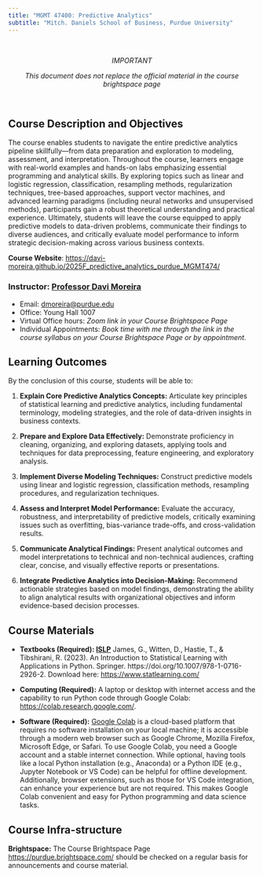 ```yaml
---
title: "MGMT 47400: Predictive Analytics"
subtitle: "Mitch. Daniels School of Business, Purdue University"
---
```


<!--- # IMPORTANT REFERENCE: https://www.youtube.com/watch?v=uimdXPZc40I&list=PLkrJrLs7xfbXcEKhTCKRSr2VXH4yiBeXo&index=4 --->

<br>

<center>

*IMPORTANT*

*This document does not replace the official material in the course brightspace page*

</center>

<br>

## Course Description and Objectives

The course enables students to navigate the entire predictive analytics pipeline skillfully—from data preparation and exploration to modeling, assessment, and interpretation. Throughout the course, learners engage with real-world examples and hands-on labs emphasizing essential programming and analytical skills. By exploring topics such as linear and logistic regression, classification, resampling methods, regularization techniques, tree-based approaches, support vector machines, and advanced learning paradigms (including neural networks and unsupervised methods), participants gain a robust theoretical understanding and practical experience. Ultimately, students will leave the course equipped to apply predictive models to data-driven problems, communicate their findings to diverse audiences, and critically evaluate model performance to inform strategic decision-making across various business contexts.

**Course Website**: [https://davi-moreira.github.io/2025F_predictive_analytics_purdue_MGMT474/](https://davi-moreira.github.io/2025F_predictive_analytics_purdue_MGMT474/){target="_blank"}

### Instructor: [Professor Davi Moreira](https://davi-moreira.github.io)

-   Email: [dmoreira\@purdue.edu](mailto:dmoreira@purdue.edu)
-   Office: Young Hall 1007
-   Virtual Office hours: *Zoom link in your Course Brightspace Page*
-   Individual Appointments: *Book time with me through the link in the course syllabus on your Course Brightspace Page or by appointment.*

## Learning Outcomes

By the conclusion of this course, students will be able to:

1.  **Explain Core Predictive Analytics Concepts:** Articulate key principles of statistical learning and predictive analytics, including fundamental terminology, modeling strategies, and the role of data-driven insights in business contexts.

2.  **Prepare and Explore Data Effectively:** Demonstrate proficiency in cleaning, organizing, and exploring datasets, applying tools and techniques for data preprocessing, feature engineering, and exploratory analysis.

3.  **Implement Diverse Modeling Techniques:** Construct predictive models using linear and logistic regression, classification methods, resampling procedures, and regularization techniques.

4.  **Assess and Interpret Model Performance:** Evaluate the accuracy, robustness, and interpretability of predictive models, critically examining issues such as overfitting, bias-variance trade-offs, and cross-validation results.

5.  **Communicate Analytical Findings:** Present analytical outcomes and model interpretations to technical and non-technical audiences, crafting clear, concise, and visually effective reports or presentations.

6.  **Integrate Predictive Analytics into Decision-Making:** Recommend actionable strategies based on model findings, demonstrating the ability to align analytical results with organizational objectives and inform evidence-based decision processes.

## Course Materials

-   **Textbooks (Required): [ISLP](#)** James, G., Witten, D., Hastie, T., & Tibshirani, R. (2023). An Introduction to Statistical Learning with Applications in Python. Springer. https://doi.org/10.1007/978-1-0716-2926-2. Download here: [https://www.statlearning.com/](https://www.statlearning.com/){target="_blank"}

-   **Computing (Required):** A laptop or desktop with internet access and the capability to run Python code through Google Colab: [https://colab.research.google.com/](https://colab.research.google.com/){target="_blank"}.

-   **Software (Required):** [Google Colab](https://colab.research.google.com/){target="_blank"} is a cloud-based platform that requires no software installation on your local machine; it is accessible through a modern web browser such as Google Chrome, Mozilla Firefox, Microsoft Edge, or Safari. To use Google Colab, you need a Google account and a stable internet connection. While optional, having tools like a local Python installation (e.g., Anaconda) or a Python IDE (e.g., Jupyter Notebook or VS Code) can be helpful for offline development. Additionally, browser extensions, such as those for VS Code integration, can enhance your experience but are not required. This makes Google Colab convenient and easy for Python programming and data science tasks.

## Course Infra-structure

**Brightspace:** The Course Brightspace Page <https://purdue.brightspace.com/> should be checked on a regular basis for announcements and course material.
